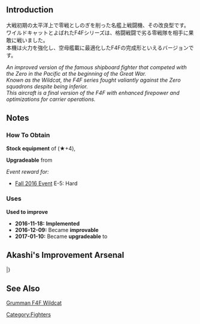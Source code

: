 {{EquipmentInfo|198}}

==Introduction==
大戦初期の太平洋上で零戦としのぎを削った名艦上戦闘機、その改良型です。<br>
ワイルドキャットとよばれたF4Fシリーズは、格闘戦闘で劣る零戦隊を相手に果敢に戦いました。<br>
本機は火力を強化し、空母艦載に最適化したF4Fの完成形といえるバージョンです。

''An improved version of the famous shipboard fighter that competed with the Zero in the Pacific at the beginning of the Great War.''<br>
''Known as the Wildcat, the F4F series fought valiantly against the Zero squadrons despite being inferior.''<br>
''This aircraft is a final version of the F4F with enhanced firepower and optimizations for carrier operations.''<br>

==Notes==
<div class="mw-collapsible"><h3>How To Obtain</h3>
<div class="mw-collapsible-content">
'''Stock equipment''' of {{Ship/Link|Hornet Kai}} (★+4), {{Ship/Link|Saratoga Kai}}

'''Upgradeable''' from {{Equipment/Link|F4F-3}}

''Event reward for:''
* [[Fall 2016 Event]] E-5: Hard

</div></div>

<div class="mw-collapsible"><h3>Uses</h3>
<div class="mw-collapsible-content">
'''Used to improve''' {{Equipment/Link|SBD}}

</div></div>


<div class="mw-collapsible><h3>Updates History</h3>
<div class="mw-collapsible-content>
* '''2016-11-18:''' '''Implemented'''
* '''2016-12-09:''' Became '''improvable'''
* '''2017-01-10:''' Became '''upgradeable''' to {{Equipment/Link|F6F-3}}
</div></div>

== Akashi's Improvement Arsenal ==
{{AkashiWorkshop}}
{{AkashiWorkshopLine
| Name = {{PAGENAME}}
| ItemType = GreenPlane
| Fuel = 100
| Ammo = 120
| Steel = 0
| Baux = 300
|Mats0-5 = 3/6
|Mats6-9 = 4/8
|Mats10 = 8/16
|Screws0-5 = 3/4
|Screws6-9 = 3/6
|Screws10 = 6/9
|EquipConsume0-5 = 1x{{GreenPlane|Zero Fighter Type 21}}
|EquipConsume6-9 = 1x{{GreenPlane|Zero Fighter Type 32}}
|EquipConsume10 = 2x{{GreenPlane|Zero Fighter Type 52}}
| Mon = S<br>Sk<br>S2
| Tue = S<br>Sk<br>&nbsp;
| Wed = &nbsp;<br>Sk<br>&nbsp;
| Thu = &nbsp;<br>&nbsp;<br>S2
| 2ndShip = [[Saratoga]]<br>[[Saratoga#First Upgrade|Saratoga Kai]]<br>[[Saratoga#Second Upgrade|Saratoga Mk.II]]
| Notes =  Upgrades to [[F6F-3]].
}}
|}

==See Also==
[[wikipedia:Grumman F4F Wildcat#F4F-4|Grumman F4F Wildcat]]
{{Equipmentlist}}
[[Category:Fighters]]